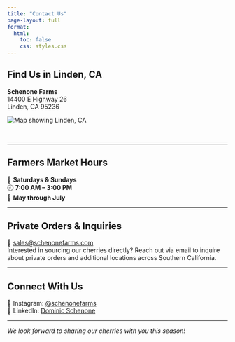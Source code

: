 ```yaml
---
title: "Contact Us"
page-layout: full
format:
  html:
    toc: false
    css: styles.css
---
```


## Find Us in Linden, CA

<p><strong>Schenone Farms</strong><br>
14400 E Highway 26<br>
Linden, CA 95236</p>

<img src="images/Linden_Map.png" alt="Map showing Linden, CA" class="img-fluid rounded mx-auto d-block" style="max-width: 600px; margin-bottom: 2rem;">

---

## Farmers Market Hours

📍 **Saturdays & Sundays**  
🕘 **7:00 AM – 3:00 PM**  
📅 **May through July**

---

## Private Orders & Inquiries

📧 <a href="mailto:sales@schenonefarms.com">sales@schenonefarms.com</a>  
Interested in sourcing our cherries directly? Reach out via email to inquire about private orders and additional locations across Southern California.

---

## Connect With Us

📸 Instagram: [@schenonefarms](https://www.instagram.com/schenonefarms)  
💼 LinkedIn: [Dominic Schenone](https://www.linkedin.com/in/dominicschenone) <!-- Replace with your actual LinkedIn if needed -->

---

<p class="text-center"><em>We look forward to sharing our cherries with you this season!</em></p>
